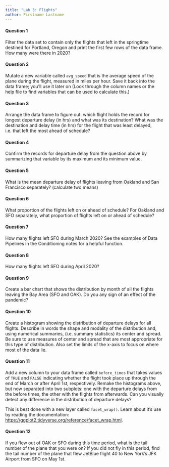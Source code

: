 ```yaml
---
title: "Lab 3: Flights"
author: Firstname Lastname
---
```


#### Question 1

Filter the data set to contain only the flights that left in the springtime destined for Portland, Oregon and print the first few rows of the data frame. How many were there in 2020?


#### Question 2

Mutate a new variable called `avg_speed` that is the average speed of the plane during the flight, measured in miles per hour. Save it back into the data frame; you'll use it later on (Look through the column names or the help file to find variables that can be used to calculate this.)


#### Question 3

Arrange the data frame to figure out: which flight holds the record for longest departure delay (in hrs) and what was its destination? What was the destination and delay time (in hrs) for the flight that was least delayed, i.e. that left the most ahead of schedule?


#### Question 4

Confirm the records for departure delay from the question above by summarizing that variable by its maximum and its minimum value.


#### Question 5

What is the mean departure delay of flights leaving from Oakland and San Francisco separately? (calculate two means)


#### Question 6

What proportion of the flights left on or ahead of schedule? For Oakland and SFO separately, what proportion of flights left on or ahead of schedule?


#### Question 7

How many flights left SFO during March 2020? See the examples of Data Pipelines in the Conditioning notes for a helpful function.


#### Question 8

How many flights left SFO during April 2020?


#### Question 9

Create a bar chart that shows the distribution by month of all the flights leaving the Bay Area (SFO and OAK). Do you any sign of an effect of the pandemic?


#### Question 10

Create a histogram showing the distribution of departure delays for all flights. Describe in words the shape and modality of the distribution and, using numerical summaries, (i.e. summary statistics) its center and spread. Be sure to use measures of center and spread that are most appropriate for this type of distribution. Also set the limits of the x-axis to focus on where most of the data lie.


#### Question 11

Add a new column to your data frame called `before_times` that takes values of `TRUE` and `FALSE` indicating whether the flight took place up through the end of March or after April 1st, respectively. Remake the histograms above, but now separated into two subplots: one with the departure delays from the before times, the other with the flights from afterwards. Can you visually detect any difference in the distribution of departure delays?

This is best done with a new layer called `facet_wrap()`. Learn about it's use by reading the documentation: <https://ggplot2.tidyverse.org/reference/facet_wrap.html>.


#### Question 12

If you flew out of OAK or SFO during this time period, what is the tail number of the plane that you were on? If you did not fly in this period, find the tail number of the plane that flew JetBlue flight 40 to New York's JFK Airport from SFO on May 1st.

